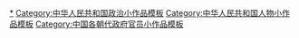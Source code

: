 {{asbox
|image=Head portraits of red female and yellow male.png
|category=中华人民共和国官员小作品
|subject=关于[[中华人民共和国]][[:Category:中华人民共和国政府官员|官员]]的
|name=Template:中华人民共和国官员小作品
}}<noinclude>
[[Category:中华人民共和国官员小作品|*]]
[[Category:中华人民共和国政治小作品模板]]
[[Category:中华人民共和国人物小作品模板]]
[[Category:中国各朝代政府官员小作品模板]]
</noinclude>